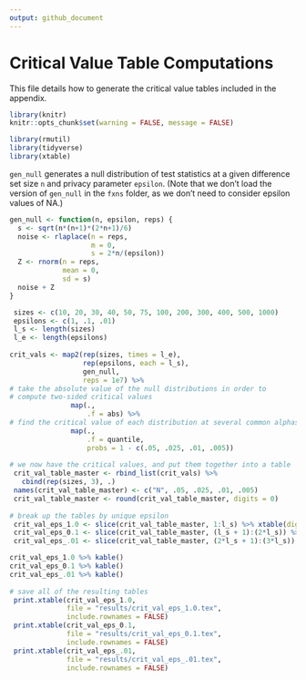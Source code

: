 ```yaml
---
output: github_document
---
```

# Critical Value Table Computations

This file details how to generate the critical value tables included in the appendix.

```r
library(knitr)
knitr::opts_chunk$set(warning = FALSE, message = FALSE)
```

```r
library(rmutil)
library(tidyverse)
library(xtable)
```

`gen_null` generates a null distribution of test statistics at a given difference set size `n` and privacy parameter `epsilon`. (Note that we don't load the version of `gen_null` in the `fxns` folder, as we don't need to consider epsilon values of NA.)

```r
gen_null <- function(n, epsilon, reps) {
  s <- sqrt(n*(n+1)*(2*n+1)/6)
  noise <- rlaplace(n = reps,
                    m = 0,
                    s = 2*n/(epsilon))
  Z <- rnorm(n = reps,
             mean = 0,
             sd = s)
  noise + Z
}
```

```r
 sizes <- c(10, 20, 30, 40, 50, 75, 100, 200, 300, 400, 500, 1000)
 epsilons <- c(1, .1, .01)
 l_s <- length(sizes)
 l_e <- length(epsilons)
  
crit_vals <- map2(rep(sizes, times = l_e),
                  rep(epsilons, each = l_s),
                  gen_null,
                  reps = 1e7) %>%
# take the absolute value of the null distributions in order to 
# compute two-sided critical values
               map(.,
                   .f = abs) %>%
# find the critical value of each distribution at several common alphas
               map(., 
                   .f = quantile, 
                   probs = 1 - c(.05, .025, .01, .005))
  
# we now have the critical values, and put them together into a table
 crit_val_table_master <- rbind_list(crit_vals) %>%
   cbind(rep(sizes, 3), .)
 names(crit_val_table_master) <- c("N", .05, .025, .01, .005)
 crit_val_table_master <- round(crit_val_table_master, digits = 0)
 
# break up the tables by unique epsilon
 crit_val_eps_1.0 <- slice(crit_val_table_master, 1:l_s) %>% xtable(digits = 0)
 crit_val_eps_0.1 <- slice(crit_val_table_master, (l_s + 1):(2*l_s)) %>% xtable(digits = 0)
 crit_val_eps_.01 <- slice(crit_val_table_master, (2*l_s + 1):(3*l_s)) %>% xtable(digits = 0)

crit_val_eps_1.0 %>% kable()
crit_val_eps_0.1 %>% kable()
crit_val_eps_.01 %>% kable()
 
# save all of the resulting tables
 print.xtable(crit_val_eps_1.0, 
              file = "results/crit_val_eps_1.0.tex",
              include.rownames = FALSE)
 print.xtable(crit_val_eps_0.1, 
              file = "results/crit_val_eps_0.1.tex",
              include.rownames = FALSE)
 print.xtable(crit_val_eps_.01, 
              file = "results/crit_val_eps_.01.tex",
              include.rownames = FALSE)
```
